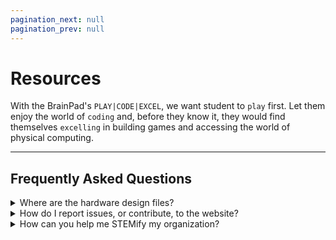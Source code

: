 ```yaml
---
pagination_next: null
pagination_prev: null
---
```



# Resources

With the BrainPad's `PLAY|CODE|EXCEL`, we want student to `play` first. Let them enjoy the world of `coding` and, before they know it, they would find themselves `excelling` in building games and accessing the world of physical computing.

---

## Frequently Asked Questions

<details>
  <summary>Where are the hardware design files?</summary>

  They are all on the [BrainPad Hardware](https://github.com/brainpad-board/hardware) repo.
  
</details>

<details>
  <summary>How do I report issues, or contribute, to the website?</summary>

  Make a pull request or submit an issue on the [BrainPad Website](https://github.com/brainpad-board/brainpad-website) repo.
  
</details>

<details>
  <summary>How can you help me STEMify my organization?</summary>

  Checkout some of the great [events](/events) we have done with other organizations. [Reach out to us](/about#contact-us) and find the best way to help you in achieving your goals.

</details>